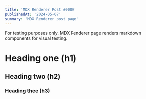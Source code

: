 ```yaml
---
title: 'MDX Renderer Post #0000'
publishedAt: '2024-05-07'
summary: 'MDX Renderer post page'
---
```


For testing purposes only. MDX Renderer page renders markdown components for visual testing.

# Heading one (h1)

## Heading two (h2)

### Heading thee (h3)
